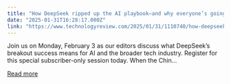```yaml
---
title: "How DeepSeek ripped up the AI playbook—and why everyone’s going to follow its lead"
date: "2025-01-31T16:28:17.000Z"
link: "https://www.technologyreview.com/2025/01/31/1110740/how-deepseek-ripped-up-the-ai-playbook-and-why-everyones-going-to-follow-it/"
---
```


Join us on Monday, February 3 as our editors discuss what DeepSeek’s breakout success means for AI and the broader tech industry. Register for this special subscriber-only session today. When the Chin...

[Read more](https://www.technologyreview.com/2025/01/31/1110740/how-deepseek-ripped-up-the-ai-playbook-and-why-everyones-going-to-follow-it/)
